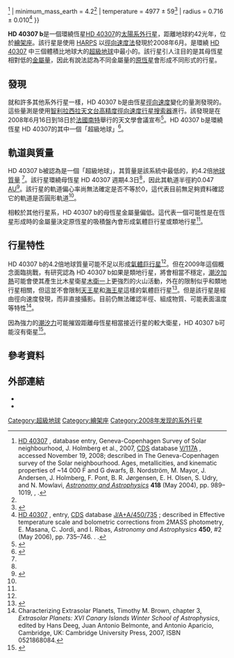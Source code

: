 {{Planetbox begin
| name = HD 40307 b
}}
{{Planetbox star
| star = [[HD_40307|HD 40307]]
| constell = [[繪架座|繪架座]]
| RA = {{RA|05|54|04.2409}}<ref name=sb>{{cite web|url=http://simbad.u-strasbg.fr/simbad/sim-id?Ident=HD+40307|title=HD 40307|accessdate=18 June 2008|work=[[SIMBAD|SIMBAD]]|publisher=[[史特拉斯堡天文資料中心|Centre de Données astronomiques de Strasbourg]]|year=2008|archive-date=2018-07-02|archive-url=https://web.archive.org/web/20180702131640/http://simbad.u-strasbg.fr/simbad/sim-id?Ident=HD+40307|dead-url=no}}</ref>
| DEC = {{DEC|−60|01|24.498}}<ref name=sb />
| app_mag = 7.17<ref name=sb />
| dist_ly = 41.8 ± 0.3
| dist_pc = 12.83 ± 0.09<ref name=sb />
| class = K2.5V<ref name=sb />
| metallicity = −0.31 ± 0.03<ref name="mayor08" />
| age = 1.2 (≥ 0.2)<ref name="geneva" />
}}
{{Planetbox orbit
| semimajor = 0.047<ref name="mayor08" />
| eccentricity = 0.0<ref name="mayor08" />
| period = 4.3115 ± 0.0006<ref name="mayor08" />
| semi-amp = 1.97 ± 0.11<ref name="mayor08" />
}}
{{Planetbox character
| mass = 0.75{{±|0.03|0.04}}<ref name="geneva">[http://webviz.u-strasbg.fr/viz-bin/VizieR-5?-out.add=.&-source=V/117A/newcat&recno=3947 HD 40307] {{Wayback|url=http://webviz.u-strasbg.fr/viz-bin/VizieR-5?-out.add=.&-source=V%2F117A%2Fnewcat&recno=3947 |date=20180109063645 }}, database entry, Geneva-Copenhagen Survey of Solar neighbourhood, J. Holmberg et al., 2007, [[史特拉斯堡天文資料中心|CDS]] database [http://vizier.u-strasbg.fr/viz-bin/Cat?V/117A V/117A] {{Wayback|url=http://vizier.u-strasbg.fr/viz-bin/Cat?V%2F117A |date=20160208164929 }}, accessed November 19, 2008; described in The Geneva-Copenhagen survey of the Solar neighbourhood. Ages, metallicities, and kinematic properties of ~14 000 F and G dwarfs, B. Nordström, M. Mayor, J. Andersen, J. Holmberg, F. Pont, B. R. Jørgensen, E. H. Olsen, S. Udry, and N. Mowlavi, ''[[Astronomy_and_Astrophysics|Astronomy and Astrophysics]]'' '''418''' (May 2004), pp. 989–1019, {{bibcode|2004A&A...418..989N}}, {{doi|10.1051/0004-6361:20035959}}.</ref>
| minimum_mass_earth = 4.2<ref name="mayor08" />
| temperature = 4977 ± 59<ref name="mayor08">{{cite journal|author= M. Mayor, S. Udry, C. Lovis, F. Pepe, D. Queloz, W. Benz, J.-L. Bertaux, F. Bouchy, C. Mordasini, D. Segransan|title=The HARPS search for southern extra-solar planets. XIII. A planetary system with 3 Super-Earths (4.2, 6.9, & 9.2 Earth masses)|arxiv=0806.4587|bibcode = 2009A&A...493..639M |doi = 10.1051/0004-6361:200810451|year= 2009|journal= Astronomy and Astrophysics|volume= 493|issue= 2|pages= 639–644 }}</ref>
| radius = 0.716 ± 0.010<ref name="2massphot">[http://webviz.u-strasbg.fr/viz-bin/VizieR-5?-out.add=.&-source=J/A%2bA/450/735/table2&recno=2686 HD 40307] {{Wayback|url=http://webviz.u-strasbg.fr/viz-bin/VizieR-5?-out.add=.&-source=J%2FA%2BA%2F450%2F735%2Ftable2&recno=2686 |date=20161021151600 }}, entry, [[史特拉斯堡天文資料中心|CDS]] database [http://cdsarc.u-strasbg.fr/viz-bin/Cat?J/A%2bA/450/735 J/A+A/450/735] {{Wayback|url=http://cdsarc.u-strasbg.fr/viz-bin/Cat?J%2FA%2BA%2F450%2F735 |date=20180119060617 }}; described in Effective temperature scale and bolometric corrections from 2MASS photometry, E. Masana, C. Jordi, and I. Ribas, ''Astronomy and Astrophysics'' '''450''', #2 (May 2006), pp. 735–746. {{bibcode|2006A&A...450..735M}}. {{doi|10.1051/0004-6361:20054021}}.</ref>
}}
{{Planetbox discovery 
| discovery_date = 2008年6月16日
| discoverers = [[米歇爾·麥耶|米歇爾·麥耶]]（[Michel Mayor）所領導的小組
| discovery_method = [[徑向速度|徑向速度法]] （[[高精度徑向速度行星搜索器|HARPS]]）
| discovery_site = [[智利|智利]][[拉西拉天文台|拉西拉天文台]]（La Silla Observatory）
| discovery_status = Announced<ref name="mayor08" />
}}
{{Planetbox reference
| star = HD+40307
| planet = b
}}
{{Planetbox end}}

'''HD 40307 b'''是一個環繞恆星[[HD_40307|HD 40307]]的[[太陽系外行星|太陽系外行星]]，距離地球約42光年，位於[[繪架座|繪架座]]。該行星是使用 [[高精度徑向速度行星搜索器|HARPS]] 以[[徑向速度|徑向速度法]]發現於2008年6月。是環繞 [[HD_40307|HD 40307]] 中三個體積比地球大的[[超級地球|超級地球]]中最小的。該行星引人注目的是其母恆星相對低的[[金屬量|金屬量]]，因此有說法認為不同金屬量的[[原恆星|原恆星]]會形成不同形式的行星。

==發現==
就和許多其他系外行星一樣，HD 40307 b是由恆星[[徑向速度|徑向速度]]變化的量測發現的。這些量測是使用[[智利|智利]][[拉西拉天文台|拉西拉天文台]][[高精度徑向速度行星搜索器|高精度徑向速度行星搜索器]]進行。該發現是在2008年6月16日到18日於[[法國|法國]][[南特|南特]]舉行的天文學會議宣布<ref>{{cite news|url=http://news.bbc.co.uk/1/hi/sci/tech/7457307.stm|title=Trio of 'super-Earths' discovered|authors=Michel Mayor|coauthors=Mayor et al.|date=2008-06-16|work=BBC news|accessdate=2008-06-16|archive-date=2012-03-05|archive-url=https://web.archive.org/web/20120305170221/http://news.bbc.co.uk/1/hi/sci/tech/7457307.stm|dead-url=no}}</ref>。HD 40307 b是環繞恆星 HD 40307的其中一個「超級地球」<ref name=MSNBC>{{cite news|first=Jeanna|last=Bryner|coauthors=|title=3 super-Earths found around one star|work=[[MSNBC|MSNBC]]|page=|date=June 16, 2008|accessdate=2008-10-30|url=http://www.msnbc.msn.com/id/25191635/|archive-date=2012-10-23|archive-url=https://web.archive.org/web/20121023214849/http://www.msnbc.msn.com/id/25191635/|dead-url=no}}</ref>。

==軌道與質量==
HD 40307 b被認為是一個「超級地球」，其質量是該系統中最低的，約4.2倍[[地球質量|地球質量]] <ref name="mayor08" />。該行星環繞母恆星 HD 40307 週期4.3日<ref name=MSNBC />，因此其軌道半徑約0.047 [[天文單位|AU]]<ref name=Encyclops>{{cite web|url=http://exoplanet.eu/planet.php?p1=HD+40307&p2=b|title=Notes for Planet HD 40307 b|accessdate=2008-10-30|work=Extrasolar Planets Encyclopaedia|publisher=[[巴黎天文台|Paris Observatory]]|year=2008|archive-date=2012-05-26|archive-url=https://web.archive.org/web/20120526190756/http://exoplanet.eu/planet.php?p1=HD+40307&p2=b|dead-url=no}}</ref>。該行星的軌道偏心率尚無法確定是否不等於0，這代表目前無足夠資料確認它的軌道是否圓形軌道<ref name="mayor08" />。

相較於其他行星系，HD 40307 b的母恆星金屬量偏低。這代表一個可能性是在恆星形成時的金屬量決定原恆星的吸積盤內會形成氣體巨行星或類地行星<ref name="mayor08" />。

==行星特性==
HD 40307 b的4.2倍地球質量可能不足以形成[[氣體巨行星|氣體巨行星]]<ref name=MSNBC />。但在2009年這個概念面臨挑戰，有研究認為 HD 40307 b如果是類地行星，將會相當不穩定，[[潮汐加熱|潮汐加熱]]可能會使其產生比木星衛星[[木衛一|木衛一]]上更強烈的火山活動，外在的限制似乎和類地行星相關，但這並不會限制[[天王星|天王星]]和[[海王星|海王星]]這樣的氣體巨行星<ref>{{cite journal|arxiv=0901.1698|author=Barnes, R., Jackson, B., Raymond, S., West, A., Greenberg, R.|title=The HD 40307 Planetary System: Super-Earths or Mini-Neptunes?|journal=[[The_Astrophysical_Journal|The Astrophysical Journal]]|year=2009|doi=10.1088/0004-637X/695/2/1006|volume=695|issue=2|pages=1006|bibcode=2009ApJ...695.1006B}}</ref>。但是該行星是經由徑向速度發現，而非直接攝影。目前仍無法確認半徑、組成物質、可能表面溫度等特性<ref>Characterizing Extrasolar Planets, Timothy M. Brown, chapter 3, ''Extrasolar Planets: XVI Canary Islands Winter School of Astrophysics'', edited by Hans Deeg, Juan Antonio Belmonte, and Antonio Aparicio, Cambridge, UK: Cambridge University Press, 2007, ISBN 0521868084.</ref>。

因為強力的[[潮汐力|潮汐力]]可能摧毀距離母恆星相當接近行星的較大衛星，HD 40307 b可能沒有衛星<ref>{{cite journal|bibcode=2002ApJ...575.1087B|author=Barnes, J., O'Brien, D.|title=Stability of Satellites around Close-in Extrasolar Giant Planets|journal=[[The_Astrophysical_Journal|The Astrophysical Journal]]|volume=575|issue=2|pages=1087–1093|year=2002|doi=10.1086/341477|arxiv = astro-ph/0205035 }}</ref>。

==參考資料==

{{reflist}}

==外部連結==
* {{cite web | url=http://media4.obspm.fr/exoplanets/base/etoile.php?nom=HD+40307 | title=HD 40307 | work=Exoplanets | access-date=2011-12-29 | archive-url=https://web.archive.org/web/20161130015529/http://media4.obspm.fr/exoplanets/base/etoile.php?nom=HD+40307 | archive-date=2016-11-30 | dead-url=yes }}
* {{cite web | url=http://media4.obspm.fr/exoplanets/base/planete.php?etoile=HD+40307&planete=b | title=HD 40307 b | work=Exoplanets | access-date=2011-12-29 | archive-url=https://web.archive.org/web/20120304130816/http://media4.obspm.fr/exoplanets/base/planete.php?etoile=HD+40307&planete=b | archive-date=2012-03-04 | dead-url=yes }}

{{HD 40307}}
{{Sky|05|54|04.2409|-|60|01|24.498|41.8}}

{{DEFAULTSORT:Hd 40307 B}}
[[Category:超級地球|Category:超級地球]]
[[Category:繪架座|Category:繪架座]]
[[Category:2008年发现的系外行星|Category:2008年发现的系外行星]]